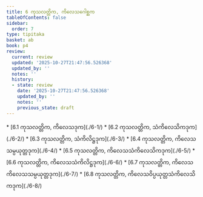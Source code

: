```yaml
---
title: 6 ကုသလတ္တိက, ကိလေသဂေါစ္ဆက
tableOfContents: false
sidebar:
  order: 7
type: tipitaka
basket: ab
book: p4
review:
  current: review
  updated: '2025-10-27T21:47:56.526368'
  updated_by: ''
  notes: ''
  history:
  - state: review
    date: '2025-10-27T21:47:56.526368'
    updated_by: ''
    notes: ''
    previous_state: draft
---
```



<ReviewStatus review={frontmatter.review} showDetails={true} />

<HypothesisAnnotation frontmatter={frontmatter} />

<DynamicBreadcrumb />



<TableOfContents book="p4" section="6">
* [6.1 ကုသလတ္တိက, ကိလေသဒုက](./6-1/)
* [6.2 ကုသလတ္တိက, သံကိလေသိကဒုက](./6-2/)
* [6.3 ကုသလတ္တိက, သံကိလိဋ္ဌဒုက](./6-3/)
* [6.4 ကုသလတ္တိက, ကိလေသသမ္ပယုတ္တဒုက](./6-4/)
* [6.5 ကုသလတ္တိက, ကိလေသသံကိလေသိကဒုက](./6-5/)
* [6.6 ကုသလတ္တိက, ကိလေသသံကိလိဋ္ဌဒုက](./6-6/)
* [6.7 ကုသလတ္တိက, ကိလေသကိလေသသမ္ပယုတ္တဒုက](./6-7/)
* [6.8 ကုသလတ္တိက, ကိလေသဝိပ္ပယုတ္တသံကိလေသိကဒုက](./6-8/)
</TableOfContents>
